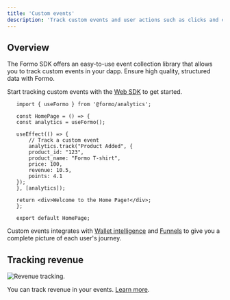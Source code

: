 ```yaml
---
title: 'Custom events'
description: 'Track custom events and user actions such as clicks and conversions with structured data collection.'
---
```


## Overview

The Formo SDK offers an easy-to-use event collection library that allows you to track custom events in your dapp.
Ensure high quality, structured data with Formo. 

Start tracking custom events with the [Web SDK](/sdks/web#custom-events) to get started.

 ```tsx
	import { useFormo } from '@formo/analytics';

	const HomePage = () => {
	const analytics = useFormo();

	useEffect(() => {
		// Track a custom event
		analytics.track("Product Added", {
		product_id: "123",
		product_name: "Formo T-shirt",
		price: 100,
		revenue: 10.5,
		points: 4.1
	});
	}, [analytics]);

	return <div>Welcome to the Home Page!</div>;
	};

	export default HomePage;
```

Custom events integrates with [Wallet intelligence](/features/wallet-intelligence) and [Funnels](/features/product-analytics/funnels) to give you a complete picture of each user's journey.

## Tracking revenue

<Frame caption="Revenue tracking.">
	<img src="/images/revenue.png" alt="Revenue tracking." />
</Frame>

You can track revenue in your events. [Learn more](/data/events/track#properties).
